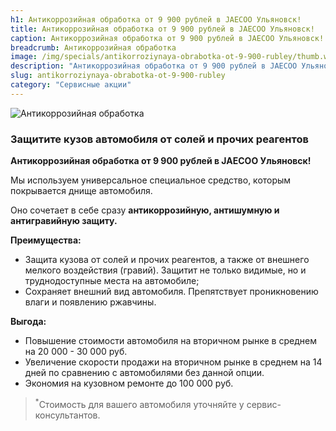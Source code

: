 ```yaml
---
h1: Антикоррозийная обработка от 9 900 рублей в JAECOO Ульяновск!
title: Антикоррозийная обработка от 9 900 рублей в JAECOO Ульяновск!
caption: Антикоррозийная обработка от 9 900 рублей в JAECOO Ульяновск!
breadcrumb: Антикоррозийная обработка
image: /img/specials/antikorroziynaya-obrabotka-ot-9-900-rubley/thumb.webp
description: "Антикоррозийная обработка от 9 900 рублей в JAECOO Ульяновск! Мы используем универсальное специальное средство, которым покрывается днище автомобиля."
slug: antikorroziynaya-obrabotka-ot-9-900-rubley
category: "Сервисные акции"
---
```



<picture>
	<source media="(min-width: 640px)" srcset="/img/specials/antikorroziynaya-obrabotka-ot-9-900-rubley/banner.webp" />
	<source media="(min-width: 320px)" srcset="/img/specials/antikorroziynaya-obrabotka-ot-9-900-rubley/thumb.webp" />
	<img src="/img/specials/antikorroziynaya-obrabotka-ot-9-900-rubley/banner.webp" class="w-full mb-10" alt="Антикоррозийная обработка" />
</picture>

### **Защитите кузов автомобиля от солей и прочих реагентов**

**Антикоррозийная обработка от 9 900 рублей в JAECOO Ульяновск!**

Мы используем универсальное специальное средство, которым покрывается днище автомобиля.

Оно сочетает в себе сразу **антикоррозийную, антишумную и антигравийную защиту.**

**Преимущества:**

- Защита кузова от солей и прочих реагентов, а также от внешнего мелкого воздействия (гравий). Защитит не только видимые, но и труднодоступные места на автомобиле;
- Сохраняет внешний вид автомобиля. Препятствует проникновению влаги и появлению ржавчины.

**Выгода:**

- Повышение стоимости автомобиля на вторичном рынке в среднем на 20 000 - 30 000 руб.
- Увеличение скорости продажи на вторичном рынке в среднем на 14 дней по сравнению с автомобилями без данной опции.
- Экономия на кузовном ремонте до 100 000 руб.

> <sup>*</sup>Стоимость для вашего автомобиля уточняйте у сервис-консультантов.

<SpecialSalonsInfo dataFormName="Узнать подробнее. Антикоррозийная обработка" />